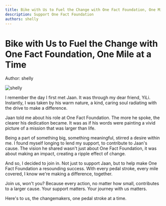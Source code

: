 ```yaml
---
title: Bike with Us to Fuel the Change with One Fact Foundation, One Mile at a Time
description: Support One Fact Foundation
authors: shelly
---
```


<style global jsx>{`
  img {
    aspect-ratio: 12/6.3;
    object-fit: contain;
  }
`}</style>

# Bike with Us to Fuel the Change with One Fact Foundation, One Mile at a Time

Author: shelly

![shelly](/images/five-boro-bike-tour/shelly.jpg "shelly")

I remember the day I first met Jaan. It was through my dear friend, YiLi. Instantly, I was taken by his warm nature, a kind, caring soul radiating with the drive to make a difference.

Jaan told me about his role at One Fact Foundation. The more he spoke, the clearer his dedication became. It was as if his words were painting a vivid picture of a mission that was larger than life.

Being a part of something big, something meaningful, stirred a desire within me. I found myself longing to lend my support, to contribute to Jaan's cause. The vision he shared wasn't just about One Fact Foundation, it was about making an impact, creating a ripple effect of change.

And so, I decided to join in. Not just to support Jaan, but to help make One Fact Foundation a resounding success. With every pedal stroke, every mile covered, I know we're making a difference, together. 

Join us, won't you? Because every action, no matter how small, contributes to a larger cause. Your support matters. Your journey with us matters. 

Here's to us, the changemakers, one pedal stroke at a time.
